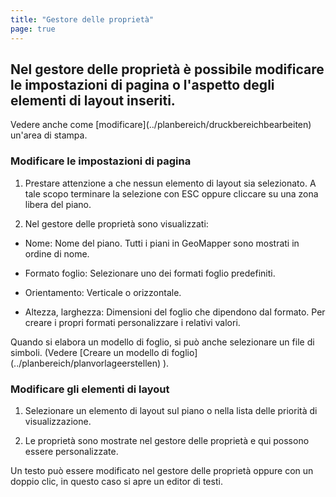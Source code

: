 ```yaml
---
title: "Gestore delle proprietà"
page: true
---
```

## Nel gestore delle propriet&#224; &#232; possibile modificare le impostazioni di pagina o l&#39;aspetto degli elementi di layout inseriti.
<GeoMapper>
Vedere anche come [modificare](../planbereich/druckbereichbearbeiten)
 un&#39;area di stampa.


### Modificare le impostazioni di pagina

1. Prestare attenzione a che nessun elemento di layout sia selezionato. A tale scopo terminare la selezione con <Border>ESC</Border>  oppure cliccare su una zona libera del piano.


2. Nel gestore delle propriet&#224; sono visualizzati:


- <Bold> Nome: </Bold>  Nome del piano. Tutti i piani in GeoMapper sono mostrati in ordine di nome.


- <Bold> Formato foglio: </Bold>  Selezionare uno dei formati foglio predefiniti. 


- <Bold> Orientamento: </Bold>  Verticale o orizzontale.


- <Bold> Altezza, larghezza: </Bold>  Dimensioni del foglio che dipendono dal formato. Per creare i propri formati personalizzare i relativi valori.






<Success>
Quando si elabora un modello di foglio, si pu&#242; anche selezionare un file di simboli. (Vedere [Creare un modello di foglio](../planbereich/planvorlageerstellen)
 ).
</Success>


### Modificare gli elementi di layout	

1. Selezionare un elemento di layout sul piano o nella lista delle priorit&#224; di visualizzazione.

2. Le propriet&#224; sono mostrate nel gestore delle propriet&#224; e qui possono essere personalizzate.




<Success>
Un testo pu&#242; essere modificato nel gestore delle propriet&#224; oppure con un doppio clic, in questo caso si apre un editor di testi.
</Success>

</GeoMapper>
